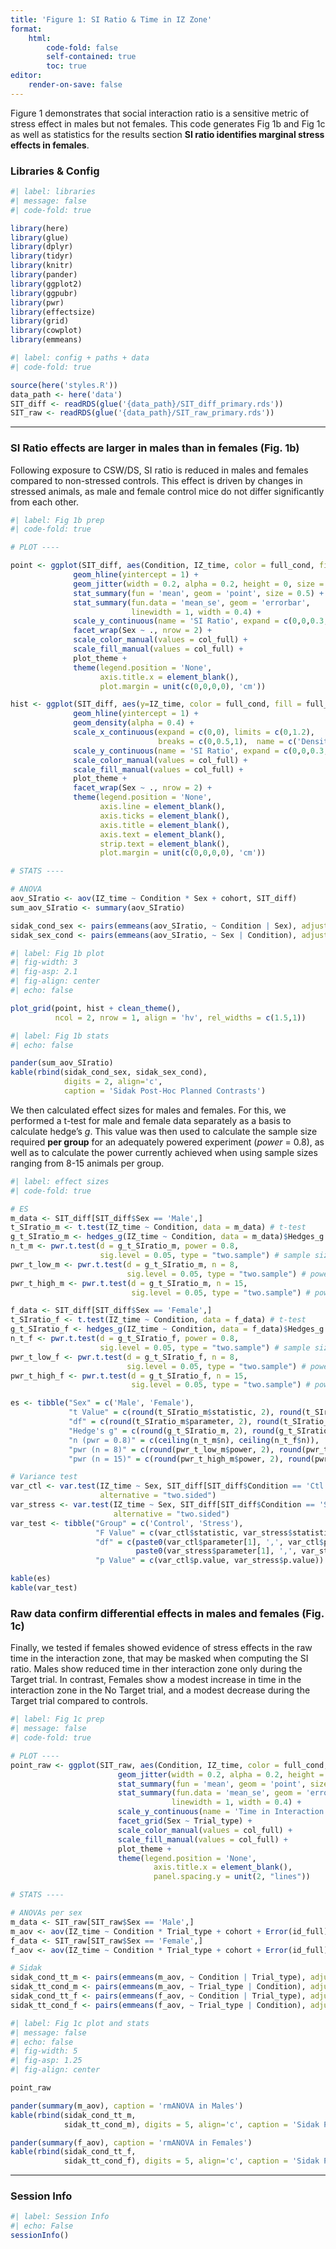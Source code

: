 ```yaml
---
title: 'Figure 1: SI Ratio & Time in IZ Zone'
format:
    html:
        code-fold: false
        self-contained: true
        toc: true
editor:
    render-on-save: false
---
```


Figure 1 demonstrates that social interaction ratio is a sensitive metric of stress effect in males but not females. This code generates Fig 1b and Fig 1c as well as statistics for the results section **SI ratio identifies marginal stress effects in females**.

### Libraries & Config

```r
#| label: libraries
#| message: false
#| code-fold: true

library(here)
library(glue)
library(dplyr)
library(tidyr)
library(knitr)
library(pander)
library(ggplot2)
library(ggpubr)
library(pwr)
library(effectsize)
library(grid)
library(cowplot)
library(emmeans)
```

```r
#| label: config + paths + data
#| code-fold: true

source(here('styles.R'))
data_path <- here('data')
SIT_diff <- readRDS(glue('{data_path}/SIT_diff_primary.rds'))
SIT_raw <- readRDS(glue('{data_path}/SIT_raw_primary.rds'))
```

------------------------------------------------------------------------

### SI Ratio effects are larger in males than in females (Fig. 1b)

Following exposure to CSW/DS, SI ratio is reduced in males and females compared to non-stressed controls. This effect is driven by changes in stressed animals, as male and female control mice do not differ significantly from each other.

```r
#| label: Fig 1b prep
#| code-fold: true

# PLOT ----

point <- ggplot(SIT_diff, aes(Condition, IZ_time, color = full_cond, fill = full_cond)) + 
              geom_hline(yintercept = 1) + 
              geom_jitter(width = 0.2, alpha = 0.2, height = 0, size = 0.5) +
              stat_summary(fun = 'mean', geom = 'point', size = 0.5) + 
              stat_summary(fun.data = 'mean_se', geom = 'errorbar', 
                           linewidth = 1, width = 0.4) + 
              scale_y_continuous(name = 'SI Ratio', expand = c(0,0,0.3,0)) + 
              facet_wrap(Sex ~ ., nrow = 2) + 
              scale_color_manual(values = col_full) + 
              scale_fill_manual(values = col_full) + 
              plot_theme + 
              theme(legend.position = 'None',
                    axis.title.x = element_blank(),
                    plot.margin = unit(c(0,0,0,0), 'cm'))

hist <- ggplot(SIT_diff, aes(y=IZ_time, color = full_cond, fill = full_cond)) + 
              geom_hline(yintercept = 1) + 
              geom_density(alpha = 0.4) +
              scale_x_continuous(expand = c(0,0), limits = c(0,1.2),
                                 breaks = c(0,0.5,1),  name = c('Density')) + 
              scale_y_continuous(name = 'SI Ratio', expand = c(0,0,0.3,0)) + 
              scale_color_manual(values = col_full) + 
              scale_fill_manual(values = col_full) + 
              plot_theme + 
              facet_wrap(Sex ~ ., nrow = 2) + 
              theme(legend.position = 'None',
                    axis.line = element_blank(),
                    axis.ticks = element_blank(),
                    axis.title = element_blank(),
                    axis.text = element_blank(),
                    strip.text = element_blank(),
                    plot.margin = unit(c(0,0,0,0), 'cm'))

# STATS ----

# ANOVA
aov_SIratio <- aov(IZ_time ~ Condition * Sex + cohort, SIT_diff) 
sum_aov_SIratio <- summary(aov_SIratio)

sidak_cond_sex <- pairs(emmeans(aov_SIratio, ~ Condition | Sex), adjust = 'sidak')
sidak_sex_cond <- pairs(emmeans(aov_SIratio, ~ Sex | Condition), adjust = 'sidak')

```

::: {layout="[28, -2, 70]"}
::: {plot}
```r
#| label: Fig 1b plot
#| fig-width: 3
#| fig-asp: 2.1
#| fig-align: center
#| echo: false

plot_grid(point, hist + clean_theme(), 
          ncol = 2, nrow = 1, align = 'hv', rel_widths = c(1.5,1))
```
:::

::: {table}
```r
#| label: Fig 1b stats
#| echo: false

pander(sum_aov_SIratio)
kable(rbind(sidak_cond_sex, sidak_sex_cond), 
            digits = 2, align='c', 
            caption = 'Sidak Post-Hoc Planned Contrasts')
```
:::
:::

We then calculated effect sizes for males and females. For this, we performed a t-test for male and female data separately as a basis to calculate hedge's *g*. This value was then used to calculate the sample size required **per group** for an adequately powered experiment (*power* = 0.8), as well as to calculate the power currently achieved when using sample sizes ranging from 8-15 animals per group.

```r
#| label: effect sizes
#| code-fold: true

# ES
m_data <- SIT_diff[SIT_diff$Sex == 'Male',]
t_SIratio_m <- t.test(IZ_time ~ Condition, data = m_data) # t-test
g_t_SIratio_m <- hedges_g(IZ_time ~ Condition, data = m_data)$Hedges_g # hedge's g
n_t_m <- pwr.t.test(d = g_t_SIratio_m, power = 0.8,
                    sig.level = 0.05, type = "two.sample") # sample size for power = 0.8
pwr_t_low_m <- pwr.t.test(d = g_t_SIratio_m, n = 8,
                          sig.level = 0.05, type = "two.sample") # power with n = 8
pwr_t_high_m <- pwr.t.test(d = g_t_SIratio_m, n = 15,
                           sig.level = 0.05, type = "two.sample") # power with n = 15

f_data <- SIT_diff[SIT_diff$Sex == 'Female',]
t_SIratio_f <- t.test(IZ_time ~ Condition, data = f_data) # t-test
g_t_SIratio_f <- hedges_g(IZ_time ~ Condition, data = f_data)$Hedges_g # hedge's g
n_t_f <- pwr.t.test(d = g_t_SIratio_f, power = 0.8,
                    sig.level = 0.05, type = "two.sample") # sample size for power = 0.8
pwr_t_low_f <- pwr.t.test(d = g_t_SIratio_f, n = 8,
                          sig.level = 0.05, type = "two.sample") # power with n = 8
pwr_t_high_f <- pwr.t.test(d = g_t_SIratio_f, n = 15,
                           sig.level = 0.05, type = "two.sample") # power with n = 15

es <- tibble("Sex" = c('Male', 'Female'),
             "t Value" = c(round(t_SIratio_m$statistic, 2), round(t_SIratio_f$statistic, 2)),
             "df" = c(round(t_SIratio_m$parameter, 2), round(t_SIratio_f$parameter, 2)),
             "Hedge's g" = c(round(g_t_SIratio_m, 2), round(g_t_SIratio_f, 2)),
             "n (pwr = 0.8)" = c(ceiling(n_t_m$n), ceiling(n_t_f$n)),
             "pwr (n = 8)" = c(round(pwr_t_low_m$power, 2), round(pwr_t_low_f$power, 2)),
             "pwr (n = 15)" = c(round(pwr_t_high_m$power, 2), round(pwr_t_high_f$power, 2)))

# Variance test
var_ctl <- var.test(IZ_time ~ Sex, SIT_diff[SIT_diff$Condition == 'Ctl',], 
                    alternative = "two.sided")
var_stress <- var.test(IZ_time ~ Sex, SIT_diff[SIT_diff$Condition == 'Stress',], 
                       alternative = "two.sided")
var_test <- tibble("Group" = c('Control', 'Stress'),
                   "F Value" = c(var_ctl$statistic, var_stress$statistic),
                   "df" = c(paste0(var_ctl$parameter[1], ',', var_ctl$parameter[2]), 
                            paste0(var_stress$parameter[1], ',', var_stress$parameter[2])),
                   "p Value" = c(var_ctl$p.value, var_stress$p.value))

kable(es)
kable(var_test)
```

### Raw data confirm differential effects in males and females (Fig. 1c)

Finally, we tested if females showed evidence of stress effects in the raw time in the interaction zone, that may be masked when computing the SI ratio. Males show reduced time in ther interaction zone only during the Target trial. In contrast, Females show a modest increase in time in the interaction zone in the No Target trial, and a modest decrease during the Target trial compared to controls.

```r
#| label: Fig 1c prep
#| message: false
#| code-fold: true

# PLOT ----
point_raw <- ggplot(SIT_raw, aes(Condition, IZ_time, color = full_cond, fill = full_cond)) + 
                        geom_jitter(width = 0.2, alpha = 0.2, height = 0, size = 0.5) +
                        stat_summary(fun = 'mean', geom = 'point', size = 0.5) + 
                        stat_summary(fun.data = 'mean_se', geom = 'errorbar', 
                                    linewidth = 1, width = 0.4) + 
                        scale_y_continuous(name = 'Time in Interaction Zone (s)', expand = c(0,0,0.3,0)) +
                        facet_grid(Sex ~ Trial_type) + 
                        scale_color_manual(values = col_full) + 
                        scale_fill_manual(values = col_full) + 
                        plot_theme + 
                        theme(legend.position = 'None',
                                axis.title.x = element_blank(), 
                                panel.spacing.y = unit(2, "lines"))

# STATS ----

# ANOVAs per sex
m_data <- SIT_raw[SIT_raw$Sex == 'Male',]
m_aov <- aov(IZ_time ~ Condition * Trial_type + cohort + Error(id_full), m_data)
f_data <- SIT_raw[SIT_raw$Sex == 'Female',]
f_aov <- aov(IZ_time ~ Condition * Trial_type + cohort + Error(id_full), f_data)

# Sidak 
sidak_cond_tt_m <- pairs(emmeans(m_aov, ~ Condition | Trial_type), adjust = 'sidak')
sidak_tt_cond_m <- pairs(emmeans(m_aov, ~ Trial_type | Condition), adjust = 'sidak')
sidak_cond_tt_f <- pairs(emmeans(f_aov, ~ Condition | Trial_type), adjust = 'sidak')
sidak_tt_cond_f <- pairs(emmeans(f_aov, ~ Trial_type | Condition), adjust = 'sidak')

```

```r
#| label: Fig 1c plot and stats
#| message: false
#| echo: false
#| fig-width: 5
#| fig-asp: 1.25
#| fig-align: center

point_raw

pander(summary(m_aov), caption = 'rmANOVA in Males')
kable(rbind(sidak_cond_tt_m,
            sidak_tt_cond_m), digits = 5, align='c', caption = 'Sidak Post-Hoc Planned Contrasts in Males')

pander(summary(f_aov), caption = 'rmANOVA in Females')
kable(rbind(sidak_cond_tt_f,
            sidak_tt_cond_f), digits = 5, align='c', caption = 'Sidak Post-Hoc Planned Contrasts in Females')

```

------------------------------------------------------------------------

### Session Info

```r
#| label: Session Info
#| echo: False
sessionInfo()
```